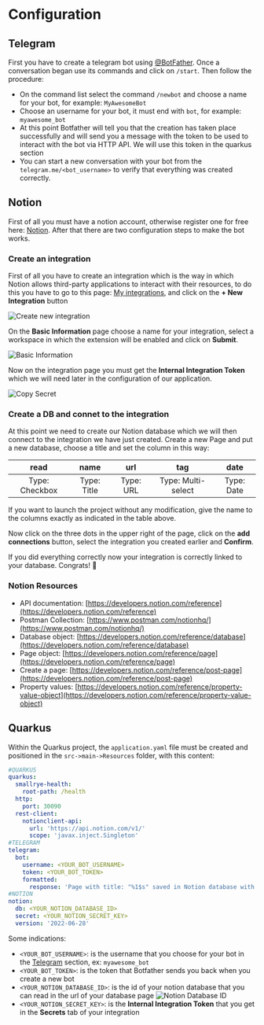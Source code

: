 # Configuration

## Telegram

First you have to create a telegram bot using [@BotFather](https://telegram.me/BotFather). Once a conversation began use its commands and click on `/start`. Then follow the procedure:
- On the command list select the command `/newbot` and choose a name for your bot, for example: `MyAwesomeBot`
- Choose an username for your bot, it must end with `bot`, for example: `myawesome_bot`
- At this point Botfather will tell you that the creation has taken place successfully and will send you a message with the token to be used to interact with the bot via HTTP API. We will use this token in the quarkus section
- You can start a new conversation with your bot from the `telegram.me/<bot_username>` to verify that everything was created correctly.

## Notion

First of all you must have a notion account, otherwise register one for free here: [Notion](https://www.notion.so/). After that there are two configuration steps to make the bot works.

### Create an integration

First of all you have to create an integration which is the way in which Notion allows third-party applications to interact with their resources, to do this you have to go to this page: [My integrations](https://www.notion.so/my-integrations), and click on the **+ New Integration** button

![Create new integration](../images/configuration/create-new-integration.png "Create new integration")

On the **Basic Information** page choose a name for your integration, select a workspace in which the extension will be enabled and click on **Submit**. 

![Basic Information](../images/configuration/basic-information.png "Basic Information")

Now on the integration page you must get the **Internal Integration Token** which we will need later in the configuration of our application. 

![Copy Secret](../images/configuration/copy-secret.png "Copy Secret")

### Create a DB and connet to the integration

At this point we need to create our Notion database which we will then connect to the integration we have just created. Create a new Page and put a new database, choose a title and set the column in this way:

|      read      |     name    |    url    |         tag        |    date    |
|:--------------:|:-----------:|:---------:|:------------------:|:----------:|
| Type: Checkbox | Type: Title | Type: URL | Type: Multi-select | Type: Date |

If you want to launch the project without any modification, give the name to the columns exactly as indicated in the table above. 

Now click on the three dots in the upper right of the page, click on the **add connections** button, select the integration you created earlier and **Confirm**.

If you did everything correctly now your integration is correctly linked to your database. Congrats! 🥳

### Notion Resources

- API documentation: [https://developers.notion.com/reference](https://developers.notion.com/reference)
- Postman Collection: [https://www.postman.com/notionhq/](https://www.postman.com/notionhq/)
- Database object: [https://developers.notion.com/reference/database](https://developers.notion.com/reference/database)
- Page object: [https://developers.notion.com/reference/page](https://developers.notion.com/reference/page)
- Create a page: [https://developers.notion.com/reference/post-page](https://developers.notion.com/reference/post-page)
- Property values: [https://developers.notion.com/reference/property-value-object](https://developers.notion.com/reference/property-value-object)

## Quarkus

Within the Quarkus project, the `application.yaml` file must be created and positioned in the `src->main->Resources` folder, with this content:

```yaml
#QUARKUS
quarkus:
  smallrye-health:
    root-path: /health
  http:
    port: 30090
  rest-client:
    notionclient-api:
      url: 'https://api.notion.com/v1/'
      scope: 'javax.inject.Singleton'
#TELEGRAM
telegram:
  bot:
    username: <YOUR_BOT_USERNAME>
    token: <YOUR_BOT_TOKEN>
    formatted:
      response: 'Page with title: "%1$s" saved in Notion database with tags: %2$s'
#NOTION
notion:
  db: <YOUR_NOTION_DATABASE_ID>
  secret: <YOUR_NOTION_SECRET_KEY>
  version: '2022-06-28'
```

Some indications:

- `<YOUR_BOT_USERNAME>`: is the username that you choose for your bot in the [Telegram](#telegram) section, ex: `myawesome_bot`
- `<YOUR_BOT_TOKEN>`: is the token that Botfather sends you back when you create a new bot
- `<YOUR_NOTION_DATABASE_ID>`: is the id of your notion database that you can read in the url of your database page
  ![Notion Database ID](../images/configuration/notion-database-id.png "Notion Database ID")
- `<YOUR_NOTION_SECRET_KEY>`: is the **Internal Integration Token** that you get in the **Secrets** tab of your integration